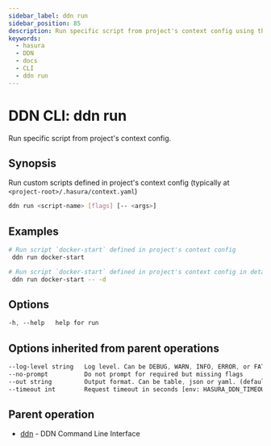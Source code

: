 ```yaml
---
sidebar_label: ddn run
sidebar_position: 85
description: Run specific script from project's context config using the DDN CLI
keywords:
  - hasura
  - DDN
  - docs
  - CLI
  - ddn run
---
```


# DDN CLI: ddn run

Run specific script from project's context config.

## Synopsis

Run custom scripts defined in project's context config (typically at `<project-root>/.hasura/context.yaml`)

```bash
ddn run <script-name> [flags] [-- <args>]
```

## Examples

```bash
# Run script `docker-start` defined in project's context config
 ddn run docker-start

# Run script `docker-start` defined in project's context config in detached mode
 ddn run docker-start -- -d
```

## Options

```sass
-h, --help   help for run
```

## Options inherited from parent operations

```sass
--log-level string   Log level. Can be DEBUG, WARN, INFO, ERROR, or FATAL. (default "INFO")
--no-prompt          Do not prompt for required but missing flags
--out string         Output format. Can be table, json or yaml. (default "table")
--timeout int        Request timeout in seconds [env: HASURA_DDN_TIMEOUT] (default 100)
```

## Parent operation

- [ddn](/cli/commands/ddn) - DDN Command Line Interface
